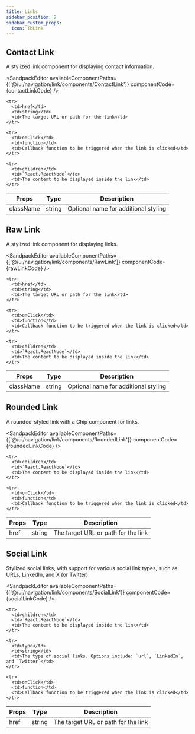 ```yaml
---
title: Links
sidebar_position: 2
sidebar_custom_props:
  icon: TbLink
---
```




## Contact Link

A stylized link component for displaying contact information.

<Tabs>
<TabItem value="usage" label="Usage" default>

<SandpackEditor
  availableComponentPaths={['@/ui/navigation/link/components/ContactLink']}
  componentCode={contactLinkCode} 
/>

</TabItem>

<TabItem value="props" label="Props">

<table>
  <thead>
    <tr>
      <th>Props</th>
      <th>Type</th>
      <th>Description</th>
    </tr>
  </thead>

  <tbody>
    <tr>
      <td>className</td>
      <td>string</td>
      <td>Optional name for additional styling</td>
    </tr>

    <tr>
      <td>href</td>
      <td>string</td>
      <td>The target URL or path for the link</td>
    </tr>

    <tr>
      <td>onClick</td>
      <td>function</td>
      <td>Callback function to be triggered when the link is clicked</td>
    </tr>

    <tr>
      <td>children</td>
      <td>`React.ReactNode`</td>
      <td>The content to be displayed inside the link</td>
    </tr>

  </tbody>
</table>

</TabItem>

</Tabs>

## Raw Link

A stylized link component for displaying links. 

<Tabs>
<TabItem value="usage" label="Usage" default>

<SandpackEditor
  availableComponentPaths={['@/ui/navigation/link/components/RawLink']}
  componentCode={rawLinkCode} 
/>

</TabItem>

<TabItem value="props" label="Props">

<table>
  <thead>
    <tr>
      <th>Props</th>
      <th>Type</th>
      <th>Description</th>
    </tr>
  </thead>

  <tbody>
    <tr>
      <td>className</td>
      <td>string</td>
      <td>Optional name for additional styling</td>
    </tr>

    <tr>
      <td>href</td>
      <td>string</td>
      <td>The target URL or path for the link</td>
    </tr>

    <tr>
      <td>onClick</td>
      <td>function</td>
      <td>Callback function to be triggered when the link is clicked</td>
    </tr>

    <tr>
      <td>children</td>
      <td>`React.ReactNode`</td>
      <td>The content to be displayed inside the link</td>
    </tr>

  </tbody>
</table>

</TabItem>

</Tabs>

## Rounded Link

A rounded-styled link with a Chip component for links.

<Tabs>
<TabItem value="usage" label="Usage" default>

<SandpackEditor
  availableComponentPaths={['@/ui/navigation/link/components/RoundedLink']}
  componentCode={roundedLinkCode} 
/>

</TabItem>

<TabItem value="props" label="Props">

<table>
  <thead>
    <tr>
      <th>Props</th>
      <th>Type</th>
      <th>Description</th>
    </tr>
  </thead>

  <tbody>
    <tr>
      <td>href</td>
      <td>string</td>
      <td>The target URL or path for the link</td>
    </tr>

    <tr>
      <td>children</td>
      <td>`React.ReactNode`</td>
      <td>The content to be displayed inside the link</td>
    </tr>

    <tr>
      <td>onClick</td>
      <td>function</td>
      <td>Callback function to be triggered when the link is clicked</td>
    </tr>

  </tbody>
</table>

</TabItem>

</Tabs>

## Social Link

Stylized social links, with support for various social link types, such as URLs, LinkedIn, and X (or Twitter).  

<Tabs>
<TabItem value="usage" label="Usage" default>

<SandpackEditor
  availableComponentPaths={['@/ui/navigation/link/components/SocialLink']}
  componentCode={socialLinkCode} 
/>

</TabItem>

<TabItem value="props" label="Props">

<table>
  <thead>
    <tr>
      <th>Props</th>
      <th>Type</th>
      <th>Description</th>
    </tr>
  </thead>

  <tbody>
    <tr>
      <td>href</td>
      <td>string</td>
      <td>The target URL or path for the link</td>
    </tr>

    <tr>
      <td>children</td>
      <td>`React.ReactNode`</td>
      <td>The content to be displayed inside the link</td>
    </tr>

    <tr>
      <td>type</td>
      <td>string</td>
      <td>The type of social links. Options include: `url`, `LinkedIn`, and `Twitter`</td>
    </tr>

    <tr>
      <td>onClick</td>
      <td>function</td>
      <td>Callback function to be triggered when the link is clicked</td>
    </tr>

  </tbody>
</table>

</TabItem>

</Tabs>